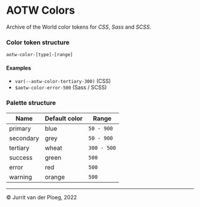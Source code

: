 
<Meta title="Core/Colors/Overview" />

# AOTW Colors

Archive of the World color tokens for _CSS_, _Sass_ and _SCSS_.

### Color token structure

`aotw-color-[type]-[range]`

#### Examples

- `var(--aotw-color-tertiary-300)` (CSS)
- `$aotw-color-error-500` (Sass / SCSS)

### Palette structure

| Name      | Default color | Range       |
|-----------|---------------|-------------|
| primary   | blue          | `50 - 900` |
| secondary | grey          | `50 - 900` |
| tertiary  | wheat         | `300 - 500` |
| success   | green         | `500`       |
| error     | red           | `500`       |
| warning   | orange        | `500`       |

---

&copy; Jurrit van der Ploeg, 2022